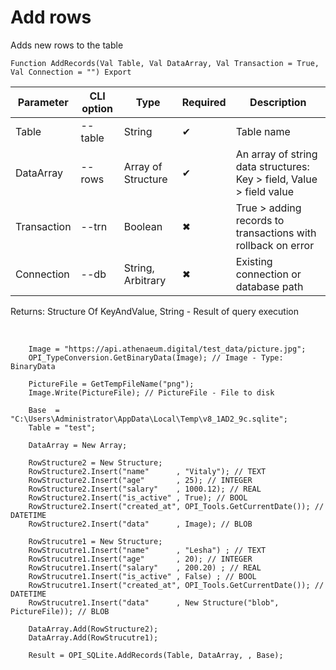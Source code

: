 ﻿---
sidebar_position: 2
---


# Add rows
 Adds new rows to the table



`Function AddRecords(Val Table, Val DataArray, Val Transaction = True, Val Connection = "") Export`

  | Parameter | CLI option | Type | Required | Description |
  |-|-|-|-|-|
  | Table | --table | String | &#x2714; | Table name |
  | DataArray | --rows | Array of Structure | &#x2714; | An array of string data structures: Key > field, Value > field value |
  | Transaction | --trn | Boolean | &#x2716; | True > adding records to transactions with rollback on error |
  | Connection | --db | String, Arbitrary | &#x2716; | Existing connection or database path |

  
  Returns:  Structure Of KeyAndValue, String - Result of query execution

<br/>




```bsl title="1C:Enterprise/OneScript code example"
    Image = "https://api.athenaeum.digital/test_data/picture.jpg";
    OPI_TypeConversion.GetBinaryData(Image); // Image - Type: BinaryData

    PictureFile = GetTempFileName("png");
    Image.Write(PictureFile); // PictureFile - File to disk

    Base  = "C:\Users\Administrator\AppData\Local\Temp\v8_1AD2_9c.sqlite";
    Table = "test";

    DataArray = New Array;

    RowStructure2 = New Structure;
    RowStructure2.Insert("name"      , "Vitaly"); // TEXT
    RowStructure2.Insert("age"       , 25); // INTEGER
    RowStructure2.Insert("salary"    , 1000.12); // REAL
    RowStructure2.Insert("is_active" , True); // BOOL
    RowStructure2.Insert("created_at", OPI_Tools.GetCurrentDate()); // DATETIME
    RowStructure2.Insert("data"      , Image); // BLOB

    RowStrucutre1 = New Structure;
    RowStrucutre1.Insert("name"      , "Lesha") ; // TEXT
    RowStrucutre1.Insert("age"       , 20); // INTEGER
    RowStrucutre1.Insert("salary"    , 200.20) ; // REAL
    RowStrucutre1.Insert("is_active" , False) ; // BOOL
    RowStrucutre1.Insert("created_at", OPI_Tools.GetCurrentDate()); // DATETIME
    RowStrucutre1.Insert("data"      , New Structure("blob", PictureFile)); // BLOB

    DataArray.Add(RowStructure2);
    DataArray.Add(RowStrucutre1);

    Result = OPI_SQLite.AddRecords(Table, DataArray, , Base);
```
 




